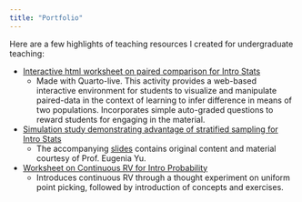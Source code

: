 ```yaml
---
title: "Portfolio"
---
```


Here are a few highlights of teaching resources I created for undergraduate teaching:

* [Interactive html worksheet on paired comparison for Intro Stats](https://vmeng-stats.quarto.pub/chapter-20---comparing-means-using-paired-data/)
  * Made with Quarto-live. This activity provides a web-based interactive environment for students to visualize and manipulate paired-data in the context of learning to infer difference in means of two populations. Incorporates simple auto-graded questions to reward students for engaging in the material.
  
* [Simulation study demonstrating advantage of stratified sampling for Intro Stats](media/chapter9.demo.html)
  * The accompanying [slides](media/chapter09.slides-2.html) contains original content and material courtesy of Prof. Eugenia Yu.
  
* [Worksheet on Continuous RV for Intro Probability](media/module-6-worksheet1-2023w2.pdf)
  * Introduces continuous RV through a thought experiment on uniform point picking, followed by introduction of concepts and exercises.
  
  